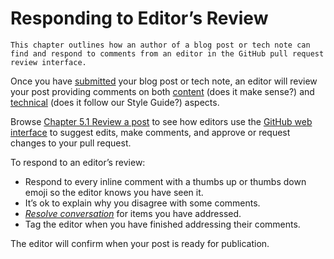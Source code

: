 # Responding to Editor's Review {#respond}

```block
This chapter outlines how an author of a blog post or tech note can find and respond to comments from an editor in the GitHub pull request review interface.
```

Once you have [submitted](#submitpost) your blog post or tech note, an editor will review your post providing comments on both [content](#content) (does it make sense?) and [technical](#technical) (does it follow our Style Guide?) aspects.

Browse [Chapter 5.1 Review a post](#review) to see how editors use the [GitHub web interface](https://help.github.com/en/github/collaborating-with-issues-and-pull-requests/reviewing-changes-in-pull-requests) to suggest edits, make comments, and approve or request changes to your pull request.

To respond to an editor's review:

- Respond to every inline comment with a thumbs up or thumbs down emoji so the editor knows you have seen it.
- It's ok to explain why you disagree with some comments.
- [_Resolve conversation_](https://help.github.com/en/github/collaborating-with-issues-and-pull-requests/commenting-on-a-pull-request#resolving-conversations) for items you have addressed.
- Tag the editor when you have finished addressing their comments.

The editor will confirm when your post is ready for publication.
